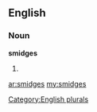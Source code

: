 ==English==

===Noun===
'''smidges'''

# {{plural of|[[smidge]]}}

[[Category:English plurals]]

[[ar:smidges]]
[[my:smidges]]